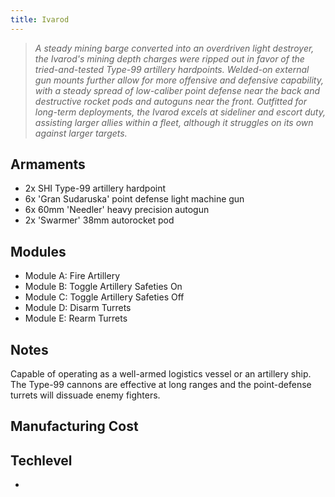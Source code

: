 ```yaml
---
title: Ivarod
---
```



> *A steady mining barge converted into an overdriven light destroyer, the Ivarod's mining depth charges were ripped out in favor of the tried-and-tested Type-99 artillery hardpoints. Welded-on external gun mounts further allow for more offensive and defensive capability, with a steady spread of low-caliber point defense near the back and destructive rocket pods and autoguns near the front. Outfitted for long-term deployments, the Ivarod excels at sideliner and escort duty, assisting larger allies within a fleet, although it struggles on its own against larger targets.*


## Armaments

* 2x SHI Type-99 artillery hardpoint 
* 6x 'Gran Sudaruska' point defense light machine gun 
* 6x 60mm 'Needler' heavy precision autogun 
* 2x 'Swarmer' 38mm autorocket pod


## Modules
* Module A: Fire Artillery 
* Module B: Toggle Artillery Safeties On 
* Module C: Toggle Artillery Safeties Off 
* Module D: Disarm Turrets 
* Module E: Rearm Turrets


## Notes

Capable of operating as a well-armed logistics vessel or an artillery ship. The Type-99 cannons are effective at long ranges and the point-defense turrets will dissuade enemy fighters.


## Manufacturing Cost

<ShipCost shipName={frontmatter.title} />


## Techlevel

* <TechLevel tech='Lowtech' />